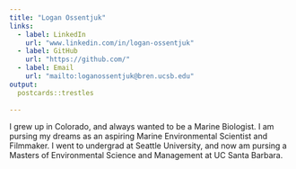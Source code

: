 ```yaml
---
title: "Logan Ossentjuk"
links:
  - label: LinkedIn
    url: "www.linkedin.com/in/logan-ossentjuk"
  - label: GitHub
    url: "https://github.com/"
  - label: Email
    url: "mailto:loganossentjuk@bren.ucsb.edu"
output:
  postcards::trestles
  
---
```

 
I grew up in Colorado, and always wanted to be a Marine Biologist. I am pursing my dreams as an aspiring Marine Environmental Scientist and Filmmaker. I went to undergrad at Seattle University, and now am pursing a Masters of Environmental Science and Management at UC Santa Barbara. 
